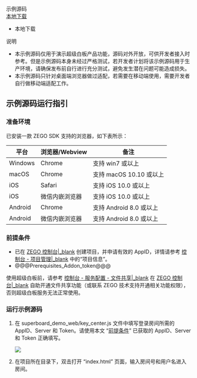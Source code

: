 <div class="download-area">
    <div class="sdk-download-item-wrapper">
      <div class="download-title">示例源码</div>
      <div class="download-selector">
        <div class="download-select-wrapper" style="padding-right: 0;">
          <a class="download-target-btn" href="javascript:void(0);">本地下载</a>
          <ul class="download-dropdown-list">
            <li data-href="https://storage.zego.im/SuperBoardSDK/Web/DemoSourceCode/superboard_demo_web.zip"
              class="dropdown-option">
              本地下载
            </li>
          </ul>
        </div>
      </div>
      <div class="download-tips">
        <span data-tip="该示例源码展示了如何使用 API 来实现超级白板业务"
          class="tip-trigger">说明</span>
      </div>
    </div>
  </div>

<Warning title="Warning">

- 本示例源码仅用于演示超级白板产品功能，源码对外开放，可供开发者接入时参考。但是示例源码本身未经过严格测试，若开发者计划将该示例源码用于生产环境，请确保发布前自行进行充分测试，避免发生潜在问题可能造成损失。  
- 本示例源码只针对桌面端浏览器做过适配，若需要在移动端使用，需要开发者自行做移动端适配工作。
</Warning>


## 示例源码运行指引

### 准备环境
已安装一款 ZEGO SDK 支持的浏览器，如下表所示：


| 平台 |  浏览器/Webview | 备注 |
| --- | ------- | ------- |
| Windows  | Chrome  | 支持 win7 或以上  | 
| macOS   |  Chrome  |  支持 macOS 10.10 或以上| 
| iOS   |     Safari  |  支持 iOS 10.0 或以上 |
| iOS  |   微信内嵌浏览器|支持 iOS 10.0 或以上   |
| Android |    Chrome   | 支持 Android 8.0 或以上  |
| Android |  微信内嵌浏览器  | 支持 Android 8.0 或以上  |


### 前提条件

- 已在 [ZEGO 控制台\|_blank](https://console.zego.im) 创建项目，并申请有效的 AppID，详情请参考 [控制台 - 项目管理\|_blank](#12107) 中的“项目信息”。
- @@@Prerequisites_Addon_token@@@

<div class = 'mk-warning'>

使用超级白板前，请参考 [控制台 - 服务配置 - 文件共享\|_blank](#14338) 在 [ZEGO 控制台\|_blank](https://console.zego.im) 自助开通文件共享功能（或联系 ZEGO 技术支持开通相关功能权限），否则超级白板服务无法正常使用。 
</div>

### 运行示例源码

1. 在 superboard_demo_web/key_center.js 文件中填写登录房间所需的 AppID、Server 和 Token。请使用本文 “[前提条件](11317#1_2)” 已获取的 AppID、Server 和 Token 正确填写。

    <Frame width="512" height="auto" caption=""><img src="https://storage.zego.im/sdk-doc/Pics/Web/WhiteBoard/appid_var.jpeg" /></Frame>

2. 在项目所在目录下，双击打开 “index.html” 页面，输入房间号和用户名进入房间。
